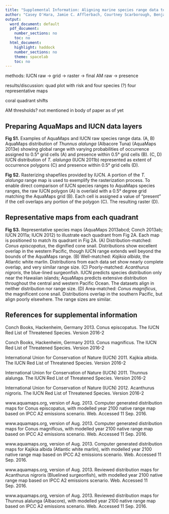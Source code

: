 ```yaml
---
title: "Supplemental Information: Aligning marine species range data to better serve science and conservation"
author: "Casey O'Hara, Jamie C. Afflerbach, Courtney Scarborough, Benjamin S. Halpern"
output:
  word_document: default
  pdf_document:
    number_sections: no
    toc: no
  html_document:
    highlight: haddock
    number_sections: no
    theme: spacelab
    toc: no
---
```


<!--

-->

methods:
IUCN raw -> grid -> raster -> final
AM raw -> presence

results/discussion:
quad plot with risk and four species (?)
four representative maps

coral quadrant shifts

AM thresholds? not mentioned in body of paper as of yet

## Preparing AquaMaps and IUCN data layers

__Fig S1.__  Examples of AquaMaps and IUCN raw species range data. (A, B) AquaMaps distribution of _Thunnus alalunga_ (Albacore Tuna) (AquaMaps 2013e) showing global range with varying probabilities of occurrence assigned to 0.5° grid cells (A) and presence within 0.5° grid cells (B). (C, D) IUCN distribution of _T. alalunga_ (IUCN 2011b) represented as extent of occurrence polygons (C) and presence within 0.5° grid cells (D).

<!-- 	
Fis-22832, Thunnus alalunga, 21856, citation general IUCN; 
Reviewed distribution maps for Thunnus alalunga (Albacore), with modelled year 2100 native range map based on IPCC A2 emissions scenario. www.aquamaps.org, version of Aug. 2013. Web. Accessed 11 Sep. 2016.
-->

__Fig S2.__ Rasterizing shapefiles provided by IUCN. A portion of the _T. alalunga_ range map is used to exemplify the rasterization process.  To enable direct comparison of IUCN species ranges to AquaMaps species ranges, the raw IUCN polygon (A) is overlaid with a 0.5° degree grid matching the AquaMaps grid (B).  Each cell is assigned a value of "present" if the cell overlaps any portion of the polygon (C).  The resulting raster (D).

## Representative maps from each quadrant

__Fig S3.__ Representative species maps (AquaMaps 2013abcd; Conch 2013ab; IUCN 2011a; IUCN 2012) to illustrate each quadrant from Fig 2A.  Each map is positioned to match its quadrant in Fig 2A.
(A) Distribution-matched: _Conus episcopatus_, the dignified cone snail.  Distributions show excellent overlap in the western Pacific, though IUCN range extends well beyond the bounds of the AquaMaps range.
(B) Well-matched: _Kajikia albida_, the Atlantic white marlin.  Distributions from each data set show nearly complete overlap, and very similar range size.
(C) Poorly-matched: _Acanthurus nigroris_, the blue-lined surgeonfish.  IUCN predicts species distribution only near the Hawaiian islands; AquaMaps predicts extensive distribution throughout the central and western Pacific Ocean.  The datasets align in neither distribution nor range size.
(D) Area-matched: _Conus magnificus_, the magnificent cone snail.  Distributions overlap in the southern Pacific, but align poorly elsewhere.  The range sizes are similar.

<!--
W-Msc-215455, Conus episcopatus, 192664 citation Conch Books, Hackenheim, Germany; Computer generated distribution maps for Conus episcopatus, with modelled year 2100 native range map based on IPCC A2 emissions scenario. www.aquamaps.org, version of Aug. 2013. Web. Accessed 11 Sep. 2016.

W-Msc-215551, Conus magnificus, 192573 citation Conch Books, Hackenheim, Germany; Computer generated distribution maps for Conus magnificus, with modelled year 2100 native range map based on IPCC A2 emissions scenario. www.aquamaps.org, version of Aug. 2013. Web. Accessed 11 Sep. 2016.

Fis-31079, Acanthurus nigroris, 177999 citation IUCN; Reviewed distribution maps for Acanthurus nigroris (Bluelined surgeonfish), with modelled year 2100 native range map based on IPCC A2 emissions scenario. www.aquamaps.org, version of Aug. 2013. Web. Accessed 11 Sep. 2016.

Fis-164253, Kajikia albida, 170322 citation IUCN; Computer generated distribution maps for Kajikia albida (Atlantic white marlin), with modelled year 2100 native range map based on IPCC A2 emissions scenario. www.aquamaps.org, version of Aug. 2013. Web. Accessed 11 Sep. 2016.
-->

<!--
## Risk by quadrant

<a id = 'S2'></a>

![](figures/si_barchart_spp_risk_quads.png)

>  __Fig S2.__ Breakdown of quadrants (Fig S1A) by IUCN extinction risk categories.  IUCN and Aquamaps ranges were in better agreement (i.e., had a higher probability of being in the upper-right, "well-aligned" quadrant, Figure 2A/Figure S1A) for species at greater risk according to IUCN risk categories (p < 0.001, generalized linear model, family = binomial, Table S1).  This suggests at-risk species may receive more attention in terms of data collection or model refinement.  

> __Table S1.__  Generalized linear model (family = binomial) describing how the agreement between IUCN and Aquamap range maps (i.e., probability of occurring in quadrant 1, Figure 2A/S1A) increases for a species as its IUCN risk status increases.  For this analysis, we excluded all species that had "data deficient" IUCN status (n = 255).  We analyzed the IUCN risk categories as a continuous variable (LC = 0.0, NT = 0.2, VU = 0.4, EN = 0.6, CR = 0.8, EX = 1.0).

_Model: glm(quadrant 1 membership ~ IUCN category, family = binomial) n = 2,059_

| Coefficients:  | Estimate | Std. Error | z value | p value      |
| :-----         |   -----: |     -----: |  -----: |       -----: |
| Intercept      | -1.32933 |   0.05804  | -22.902 | < 2e-16 ***  |
| IUCN category  |  1.18672 |   0.33469  |   3.546 | 0.000391 *** |


### Coral range vs. depth

<a id = 'S3'></a>

![oculina varicosa](figures/si_coralmap.png)

>  __Fig S3.__ IUCN-defined range of _Oculina varicosa_, a typical photosynthetic coral, plotted against a 200 m bathymetry contour. According to IUCN, _O. varicosa_ can be found to depths of 152 m.  Maps of many other coral species and other reef-associated organisms followed similar patterns.

### AquaMaps threshold examination

<a id = 'S4'></a>

AquaMaps distribution maps indicate "probability of occurrence" within each 0.5° cell, with values ranging from zero to one, rather than a simple present/absent value as indicated by IUCN maps.  Many studies convert this AquaMaps probability to a simple presence value by assigning a threshold value.  

To examine the effect of different presence threshold selections on the represented range of a species, we varied the threshold from 0% to 100% and calculated the average species range relative to a zero threshold.

A. 
![](figures/si_am_threshold.png) 

B. 
![](figures/si_ribbon_am_threshold.png)

>  __Fig S4.__ AquaMaps distribution map extent remaining after applying a presence threshold. A higher threshold constrains an analysis to cells with near certainty of occurrence, while a low threshold captures larger areas of increasingly marginal suitability. (A) A 40% threshold applied to all species in the AquaMaps dataset shows a mean loss of 28% of total range compared to a 0% threshold, with a wide distribution in which some species lose nearly all of their apparent range.  (B) Median remaining extent at increments of presence threshold. Dark green ribbon includes 25% to 75% quantiles of remaining species range, while lighter ribbon includes 5% to 95% quantiles.  Incrementing the presence threshold from 0.00 to 1.00 for the entire AquaMaps dataset, the shallow downward trend indicates a low but consistent sensitivity of apparent species range to threshold choice, with no surprising tradeoffs that could suggest an "optimal" threshold.
-->

<!--
## MPA gap analysis - explanation
 
___why so many gaps and 10+ species show up with IUCN.  I will write up a paragraph once I've had a little more time to examine maps___

- check which species are gap species; check maps
- check which species are 10%+ species and check maps
- where do these species fall georegionally? is there anything odd about their ranges? any reason why IUCN would be 
- hypothesis to explain more gap species: Aquamaps more diffuse than IUCN, catching individual cells that could be suitable; a single cell (even low probability) moves a species from "gap" to non-gap status.  IUCN more clustered by polygon boundaries; so no scattered cells to accidentally fall into an MPA. 
    - introducing errors: AM = likely commission (overestimates species with tiny bits of range in MPAs) vs IUCN = possible omission (misses possible real habitat that falls within MPAs)
- hypothesis to explain more 10%+ species - ten random samples most have IUCN polygons just east of Australia where a large MPA is indicated - Great Barrier Reef I assume - a single large poly falling in GBR gets a high score, while for the same species, many of the AM ranges (also in same area) scatter suitable area over larger extent, so lower percent of species range is protected
    - introducing errors: IUCN = likely omission (skipping possible real habitat outside of MPAs) and likely commission (possibly overcounting real habitat in MPAs e.g. GBR); AquaMaps = probably a little commission (possibly underestimating, if it overpredicts lots of range outside MPAs, thus reducing the proportion of protected range)
-->

## References for supplemental information

Conch Books, Hackenheim, Germany 2013. Conus episcopatus. The IUCN Red List of Threatened Species. Version 2016-2

Conch Books, Hackenheim, Germany 2013. Conus magnificus. The IUCN Red List of Threatened Species. Version 2016-2

International Union for Conservation of Nature (IUCN) 2011. Kajikia albida. The IUCN Red List of Threatened Species. Version 2016-2

International Union for Conservation of Nature (IUCN) 2011. Thunnus alalunga. The IUCN Red List of Threatened Species. Version 2016-2

International Union for Conservation of Nature (IUCN) 2012. Acanthurus nigroris. The IUCN Red List of Threatened Species. Version 2016-2

www.aquamaps.org, version of Aug. 2013. Computer generated distribution maps for Conus episcopatus, with modelled year 2100 native range map based on IPCC A2 emissions scenario. Web. Accessed 11 Sep. 2016.

www.aquamaps.org, version of Aug. 2013. Computer generated distribution maps for Conus magnificus, with modelled year 2100 native range map based on IPCC A2 emissions scenario. Web. Accessed 11 Sep. 2016.

www.aquamaps.org, version of Aug. 2013. Computer generated distribution maps for Kajikia albida (Atlantic white marlin), with modelled year 2100 native range map based on IPCC A2 emissions scenario. Web. Accessed 11 Sep. 2016.

www.aquamaps.org, version of Aug. 2013. Reviewed distribution maps for Acanthurus nigroris (Bluelined surgeonfish), with modelled year 2100 native range map based on IPCC A2 emissions scenario. Web. Accessed 11 Sep. 2016.

www.aquamaps.org, version of Aug. 2013. Reviewed distribution maps for Thunnus alalunga (Albacore), with modelled year 2100 native range map based on IPCC A2 emissions scenario. Web. Accessed 11 Sep. 2016.


